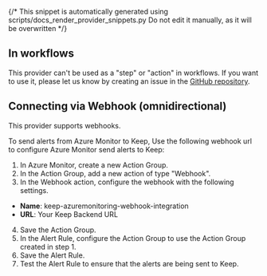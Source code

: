 {/* This snippet is automatically generated using scripts/docs_render_provider_snippets.py 
Do not edit it manually, as it will be overwritten */}


## In workflows

This provider can't be used as a "step" or "action" in workflows. If you want to use it, please let us know by creating an issue in the [GitHub repository](https://github.com/keephq/keep/issues).



## Connecting via Webhook (omnidirectional)
This provider supports webhooks.


To send alerts from Azure Monitor to Keep, Use the following webhook url to configure Azure Monitor send alerts to Keep:

1. In Azure Monitor, create a new Action Group.
2. In the Action Group, add a new action of type "Webhook".
3. In the Webhook action, configure the webhook with the following settings.
- **Name**: keep-azuremonitoring-webhook-integration
- **URL**: Your Keep Backend URL
4. Save the Action Group.
5. In the Alert Rule, configure the Action Group to use the Action Group created in step 1.
6. Save the Alert Rule.
7. Test the Alert Rule to ensure that the alerts are being sent to Keep.

